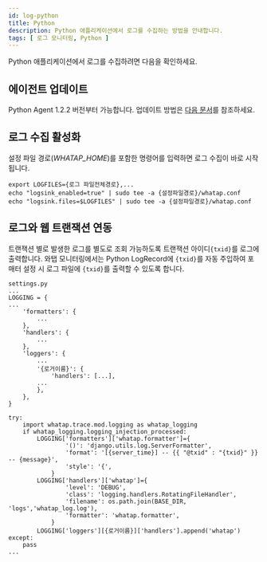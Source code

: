 ```yaml
---
id: log-python
title: Python
description: Python 애플리케이션에서 로그를 수집하는 방법을 안내합니다. 
tags: [ 로그 모니터링, Python ]
---
```


Python 애플리케이션에서 로그를 수집하려면 다음을 확인하세요.

## 에이전트 업데이트

Python Agent 1.2.2 버전부터 가능합니다. 업데이트 방법은 [다음 문서](../apm/python-pkg#패키지-업데이트)를 참조하세요.

## 로그 수집 활성화

설정 파일 경로(*WHATAP_HOME*)를 포함한 명령어를 입력하면 로그 수집이 바로 시작됩니다.

```shell
export LOGFILES={로그 파일전체경로},...
echo "logsink_enabled=true" | sudo tee -a {설정파일경로}/whatap.conf
echo "logsink.files=$LOGFILES" | sudo tee -a {설정파일경로}/whatap.conf
```

## 로그와 웹 트랜잭션 연동

트랜잭션 별로 발생한 로그를 별도로 조회 가능하도록 트랜잭션 아이디`{txid}`를 로그에 출력합니다. 와탭 모니터링에서는 Python LogRecord에 `{txid}`를 자동 주입하여 포매터 설정 시 로그 파일에 `{txid}`를 출력할 수 있도록 합니다.

```shell
settings.py
...
LOGGING = {
...
    'formatters': {
        ...
    },
    'handlers': {
        ...
    },
    'loggers': {
        ...
        '{로거이름}': {
            'handlers': [...],
        ...
        },
    },
}

try:
    import whatap.trace.mod.logging as whatap_logging
    if whatap_logging.logging_injection_processed:
        LOGGING['formatters']['whatap.formatter']={
                '()': 'django.utils.log.ServerFormatter',
                'format': '[{server_time}] -- {{ "@txid" : "{txid}" }} -- {message}',
                'style': '{',
            }
        LOGGING['handlers']['whatap']={
                'level': 'DEBUG',
                'class': 'logging.handlers.RotatingFileHandler',
                'filename': os.path.join(BASE_DIR, 'logs','whatap_log.log'),
                'formatter': 'whatap.formatter',
            }
        LOGGING['loggers'][{로거이름}]['handlers'].append('whatap')
except:
    pass
...
```